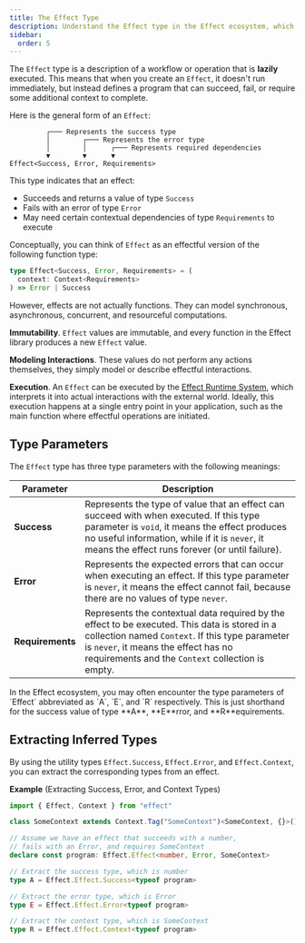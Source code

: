 ```yaml
---
title: The Effect Type
description: Understand the Effect type in the Effect ecosystem, which models immutable, lazy workflows with type-safe success, error, and requirement handling for effectful computations.
sidebar:
  order: 5
---
```



The `Effect` type is a description of a workflow or operation that is **lazily** executed. This means that when you create an `Effect`, it doesn't run immediately, but instead defines a program that can succeed, fail, or require some additional context to complete.

Here is the general form of an `Effect`:

```text showLineNumbers=false
         ┌─── Represents the success type
         │        ┌─── Represents the error type
         │        │      ┌─── Represents required dependencies
         ▼        ▼      ▼
Effect<Success, Error, Requirements>
```

This type indicates that an effect:

- Succeeds and returns a value of type `Success`
- Fails with an error of type `Error`
- May need certain contextual dependencies of type `Requirements` to execute

Conceptually, you can think of `Effect` as an effectful version of the following function type:

```ts showLineNumbers=false
type Effect<Success, Error, Requirements> = (
  context: Context<Requirements>
) => Error | Success
```

However, effects are not actually functions. They can model synchronous, asynchronous, concurrent, and resourceful computations.

**Immutability**. `Effect` values are immutable, and every function in the Effect library produces a new `Effect` value.

**Modeling Interactions**. These values do not perform any actions themselves, they simply model or describe effectful interactions.

**Execution**. An `Effect` can be executed by the [Effect Runtime System](/docs/runtime/), which interprets it into actual interactions with the external world.
Ideally, this execution happens at a single entry point in your application, such as the main function where effectful operations are initiated.

## Type Parameters

The `Effect` type has three type parameters with the following meanings:

| Parameter        | Description                                                                                                                                                                                                                                    |
| ---------------- | ---------------------------------------------------------------------------------------------------------------------------------------------------------------------------------------------------------------------------------------------- |
| **Success**      | Represents the type of value that an effect can succeed with when executed. If this type parameter is `void`, it means the effect produces no useful information, while if it is `never`, it means the effect runs forever (or until failure). |
| **Error**        | Represents the expected errors that can occur when executing an effect. If this type parameter is `never`, it means the effect cannot fail, because there are no values of type `never`.                                                       |
| **Requirements** | Represents the contextual data required by the effect to be executed. This data is stored in a collection named `Context`. If this type parameter is `never`, it means the effect has no requirements and the `Context` collection is empty.   |

<Aside type="note" title="Type Parameter Abbreviations">
  In the Effect ecosystem, you may often encounter the type parameters of
  `Effect` abbreviated as `A`, `E`, and `R` respectively. This is just
  shorthand for the success value of type **A**, **E**rror, and
  **R**equirements.
</Aside>

## Extracting Inferred Types

By using the utility types `Effect.Success`, `Effect.Error`, and `Effect.Context`, you can extract the corresponding types from an effect.

**Example** (Extracting Success, Error, and Context Types)

```ts twoslash
import { Effect, Context } from "effect"

class SomeContext extends Context.Tag("SomeContext")<SomeContext, {}>() {}

// Assume we have an effect that succeeds with a number,
// fails with an Error, and requires SomeContext
declare const program: Effect.Effect<number, Error, SomeContext>

// Extract the success type, which is number
type A = Effect.Effect.Success<typeof program>

// Extract the error type, which is Error
type E = Effect.Effect.Error<typeof program>

// Extract the context type, which is SomeContext
type R = Effect.Effect.Context<typeof program>
```
